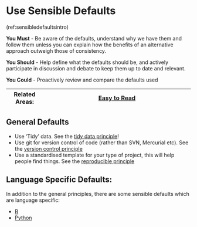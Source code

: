 # Use Sensible Defaults {#sensible_defaults}

(ref:sensibledefaultsintro)

**You Must** - Be aware of the defaults, understand why we have them and follow them unless you can explain how the benefits of an alternative approach outweigh those of consistency.

**You Should** - Help define what the defaults should be, and actively participate in discussion and debate to keep them up to date and relevant.

**You Could** - Proactively review and compare the defaults used

|Related Areas: 	| [Easy to Read](#easy_to_read) |
|---------------	|------------------------------------------------------------|

## General Defaults
* Use 'Tidy' data. See the [tidy data principle](#data_structure)!
* Use git for version control of code (rather than SVN, Mercurial etc). See the [version control principle](#version_control)
* Use a standardised template for your type of project, this will help people find things. See the [reproducible principle](#reproducible)

## Language Specific Defaults:
In addition to the general principles, there are some sensible defaults which are language specific:

* [R](#defaults_R)
* [Python](#defaults_python)
